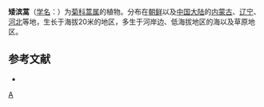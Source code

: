 {{Speciesbox
| taxon = Artemisia nakaii
| binomial_authority = Pamp.
}}

'''矮滨蒿'''（[[学名|学名]]：{{lang|la|''Artemisia nakaii''}}）为[[菊科|菊科]][[蒿属|蒿属]]的植物。分布在[[朝鲜|朝鲜]]以及[[中国大陆|中国大陆]]的[[内蒙古|内蒙古]]、[[辽宁|辽宁]]、[[河北|河北]]等地，生长于海拔20米的地区，多生于河岸边、低海拔地区的海以及草原地区。

== 参考文献 ==
<div class="references-small">
* {{FRPS|矮滨蒿}}
</div>

{{taxonbar}}
[[Category:蒿属|A]]